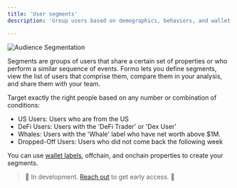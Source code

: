 ```yaml
---
title: 'User segments'
description: 'Group users based on demographics, behaviors, and wallet properties.'

---
```


<Frame caption="A segment is a group of users who share a property or set of properties.">
	<img src="/images/wallet-intelligence-segments.png" alt="Audience Segmentation" />
</Frame>

Segments are groups of users that share a certain set of properties or who perform a similar sequence of events. 
Formo lets you define segments, view the list of users that comprise them, compare them in your analysis, and share them with your team.

Target exactly the right people based on any number or combination of conditions:
- US Users: Users who are from the US
- DeFi Users: Users with the 'DeFi Trader' or 'Dex User'
- Whales: Users with the 'Whale' label who have net worth above $1M.
- Dropped-Off Users: Users who did not come back the following week

You can use <a href="/features/wallet-intelligence/wallet-labels">wallet labels</a>, offchain, and onchain properties to create your segments.

> 🚧 In development. <a href="https://cal.com/formo/30min">Reach out</a> to get early access. 🚧
